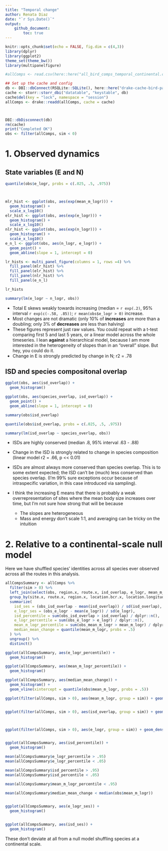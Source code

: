 ```yaml
---
title: "Temporal change"
author: Renata Diaz
date: "`r Sys.Date()`"
output: 
    github_document:
        toc: true
---
```


```r
knitr::opts_chunk$set(echo = FALSE, fig.dim = c(4,3))
library(dplyr)
library(ggplot2)
theme_set(theme_bw())
library(multipanelfigure)

#allComps <- read.csv(here::here("all_bird_comps_temporal_continental.csv"))

## Set up the cache and config
db <- DBI::dbConnect(RSQLite::SQLite(), here::here("drake-cache-bird-pairs-temporal.sqlite"), synchronous = NULL)
cache <- storr::storr_dbi("datatable", "keystable", db)
cache$del(key = "lock", namespace = "session")
allComps <- drake::readd(allComps, cache = cache)



DBI::dbDisconnect(db)
rm(cache)
print("Completed OK")
obs <- filter(allComps, sim < 0)

```

# 1. Observed dynamics

## State variables (E and N)

```r

quantile(obs$e_logr, probs = c(.025, .5, .975))



mlr_hist <- ggplot(obs, aes(exp(mean_m_logr))) +
  geom_histogram() +
  scale_x_log10()
elr_hist <- ggplot(obs, aes(exp(e_logr))) +
  geom_histogram() +
  scale_x_log10()
nlr_hist <- ggplot(obs, aes(exp(n_logr))) +
  geom_histogram() +
  scale_x_log10()
e_n_l <- ggplot(obs, aes(n_logr, e_logr)) +
  geom_point() +
  geom_abline(slope = 1, intercept = 0)

lr_hists <- multi_panel_figure(columns = 1, rows =4) %>%
  fill_panel(mlr_hist) %>%
  fill_panel(elr_hist) %>%
  fill_panel(nlr_hist) %>%
  fill_panel(e_n_l)

lr_hists

summary(lm(e_logr ~ n_logr, obs))
```

* Total E skews weakly towards increasing (median = ```r exp(.2)```, 95% interval ```r exp(c(-.58, .85))```; ```r mean(obs$e_logr > 0)``` increase. 
* Most changes are not dramatic (only 10% of **increases** are more than a doubling; only 3% of **decreases** are less than halving) 
* These figures represent just raw values. You could repeat with a t-test comparing first 5 and last 5 years, or a linear model across the whole timeseries. I lean **against** a hierarchical model, because I am more interested in the heterogeneity of slopes than in an "overall" slope. But hey, you could do it.
* Change in E is strongly predicted by change in N; r2 = .78


## ISD and species compositonal overlap

```r

ggplot(obs, aes(isd_overlap)) +
  geom_histogram()

ggplot(obs, aes(species_overlap, isd_overlap)) +
  geom_point() +
  geom_abline(slope = 1, intercept = 0)

summary(obs$isd_overlap)

quantile(obs$isd_overlap, probs = c(.025, .5, .975))

summary(lm(isd_overlap ~ species_overlap, obs))

```


* ISDs are highly conserved (median .8, 95% interval .63 - .88)
* Change in the ISD is strongly related to change in species composition (linear model r2 = .66, p << 0.01)
* ISDs are almost always more conserved than species overlap. This is to some extent expected; the ISD can't be (much) less conserved than species overlap. (I'm 99% sure exceptions occur because of intraspecific variation, in this case introduced via sampling).

* I think the increasing E means that there is probably a weak overrepresentation of sites where the mean body size increases over time, but I'm not sure how strong that will be because
    * The slopes are heterogeneous
    * Mass and energy don't scale 1:1, and averaging can be tricky on the intuition
    


# 2. Relative to a continental-scale null model

Here we have shuffled species' identities across all species ever observed across all the routes in this analysis.


```r

allCompsSummary <- allComps %>%
  filter(sim > 0) %>%
  left_join(select(obs, region.x, route.x, isd_overlap, e_logr, mean_m_logr) %>% rename(obs_isd_overlap = isd_overlap, obs_e_logr = e_logr, obs_mean_m_logr = mean_m_logr)) %>%
  group_by(site.x, route.x, region.x, location.bcr.x, location.longitude.x, location.latitude.x) %>%
  summarize(
    isd_ses = (obs_isd_overlap - mean(isd_overlap)) / sd(isd_overlap),
    e_logr_ses = (obs_e_logr - mean(e_logr)) / sd(e_logr),
    isd_percentile = sum(obs_isd_overlap > isd_overlap) / dplyr::n(),
    e_logr_percentile = sum(obs_e_logr > e_logr) / dplyr::n(),
    mean_m_logr_percentile = sum(obs_mean_m_logr > mean_m_logr) / dplyr::n(),
    median_mean_change = quantile(mean_m_logr, probs = .5)
  ) %>%
  ungroup() %>%
  distinct()

ggplot(allCompsSummary, aes(e_logr_percentile)) +
  geom_histogram()

ggplot(allCompsSummary, aes(mean_m_logr_percentile)) +
  geom_histogram()

ggplot(allCompsSummary, aes(median_mean_change)) +
  geom_histogram() +
  geom_vline(xintercept = quantile(obs$mean_m_logr, probs = .5))

ggplot(filter(allComps, sim > 0), aes(mean_m_logr, group = sim)) + geom_density() + geom_density(data = obs, color = "green")


ggplot(filter(allComps, sim > 0), aes(isd_overlap, group = sim)) + geom_density() + geom_density(data = obs, color = "green")



ggplot(filter(allComps, sim > 0), aes(e_logr, group = sim)) + geom_density() + geom_density(data = obs, color = "green")


ggplot(allCompsSummary, aes(isd_percentile)) +
  geom_histogram()

mean(allCompsSummary$e_logr_percentile > .95)
mean(allCompsSummary$e_logr_percentile < .05)

mean(allCompsSummary$isd_percentile > .95)
mean(allCompsSummary$isd_percentile < .05)

mean(allCompsSummary$mean_m_logr_percentile < .95)

mean(allCompsSummary$median_mean_change < median(obs$mean_m_logr))


ggplot(allCompsSummary, aes(e_logr_ses)) +
  geom_histogram()


ggplot(allCompsSummary, aes(isd_ses)) +
  geom_histogram()
```

These don't deviate at all from a null model shuffling species at a continental scale. 

